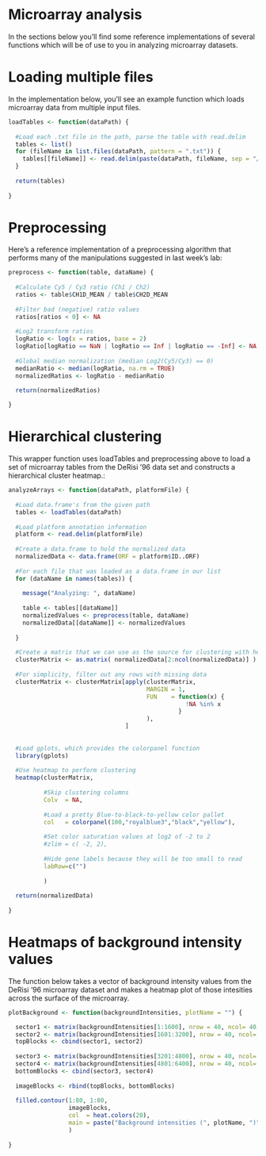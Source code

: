 # Microarray analysis

In the sections below you'll find some reference implementations of several functions which will be of use to you in analyzing microarray datasets.


#  Loading multiple files

In the implementation below, you'll see an example function which loads microarray data from multiple input files.

``` r
loadTables <- function(dataPath) {
  
  #Load each .txt file in the path, parse the table with read.delim
  tables <- list()
  for (fileName in list.files(dataPath, pattern = ".txt")) {
    tables[[fileName]] <- read.delim(paste(dataPath, fileName, sep = "/"))
  }
  
  return(tables)
  
}
````

# Preprocessing

Here's a reference implementation of a preprocessing algorithm that performs many of the manipulations suggested in last week's lab:

``` r
preprocess <- function(table, dataName) {
  
  #Calculate Cy5 / Cy3 ratio (Ch1 / Ch2)
  ratios <- table$CH1D_MEAN / table$CH2D_MEAN
  
  #Filter bad (negative) ratio values
  ratios[ratios < 0] <- NA
  
  #Log2 transform ratios
  logRatio <- log(x = ratios, base = 2)
  logRatio[logRatio == NaN | logRatio == Inf | logRatio == -Inf] <- NA
  
  #Global median normalization (median Log2(Cy5/Cy3) == 0)
  medianRatio <- median(logRatio, na.rm = TRUE)
  normalizedRatios <- logRatio - medianRatio
  
  return(normalizedRatios)

}
````

# Hierarchical clustering

This wrapper function uses loadTables and preprocessing above to load a set of microarray tables from the DeRisi '96 data set and constructs a hierarchical cluster heatmap.:

``` r
analyzeArrays <- function(dataPath, platformFile) {
  
  #Load data.frame's from the given path
  tables <- loadTables(dataPath)
  
  #Load platform annotation information
  platform <- read.delim(platformFile)
  
  #Create a data.frame to hold the normalized data
  normalizedData <- data.frame(ORF = platform$ID..ORF)
  
  #For each file that was loaded as a data.frame in our list
  for (dataName in names(tables)) {
    
    message("Analyzing: ", dataName)
    
    table <- tables[[dataName]]
    normalizedValues <- preprocess(table, dataName)
    normalizedData[[dataName]] <- normalizedValues
    
  }
  
  #Create a matrix that we can use as the source for clustering with heatmap
  clusterMatrix <- as.matrix( normalizedData[2:ncol(normalizedData)] )
  
  #For simplicity, filter out any rows with missing data
  clusterMatrix <- clusterMatrix[apply(clusterMatrix, 
                                       MARGIN = 1, 
                                       FUN    = function(x) { 
                                                  !NA %in% x 
                                                }
                                       ),
                                 ]
  
  
  #Load gplots, which provides the colorpanel function
  library(gplots)
  
  #Use heatmap to perform clustering
  heatmap(clusterMatrix, 
          
          #Skip clustering columns
          Colv  = NA, 
          
          #Load a pretty Blue-to-black-to-yellow color pallet
          col   = colorpanel(100,"royalblue3","black","yellow"),
          
          #Set color saturation values at log2 of -2 to 2
          #zlim = c( -2, 2),
          
          #Hide gene labels because they will be too small to read
          labRow=c("")
          
          )
  
  return(normalizedData)
  
}
````

# Heatmaps of background intensity values

The function below takes a vector of background intensity values from the DeRisi '96 microarray dataset and makes a heatmap plot of those intesities across the surface of the microarray.

``` r
plotBackground <- function(backgroundIntensities, plotName = "") {

  sector1 <- matrix(backgroundIntensities[1:1600], nrow = 40, ncol= 40, byrow = TRUE)
  sector2 <- matrix(backgroundIntensities[1601:3200], nrow = 40, ncol= 40, byrow = TRUE)
  topBlocks <- cbind(sector1, sector2)
  
  sector3 <- matrix(backgroundIntensities[3201:4800], nrow = 40, ncol= 40, byrow = TRUE)
  sector4 <- matrix(backgroundIntensities[4801:6400], nrow = 40, ncol= 40, byrow = TRUE)
  bottomBlocks <- cbind(sector3, sector4)
  
  imageBlocks <- rbind(topBlocks, bottomBlocks)
  
  filled.contour(1:80, 1:80, 
                 imageBlocks, 
                 col  = heat.colors(20), 
                 main = paste("Background intensities (", plotName, ")", sep = "")
                 )
  
}
````